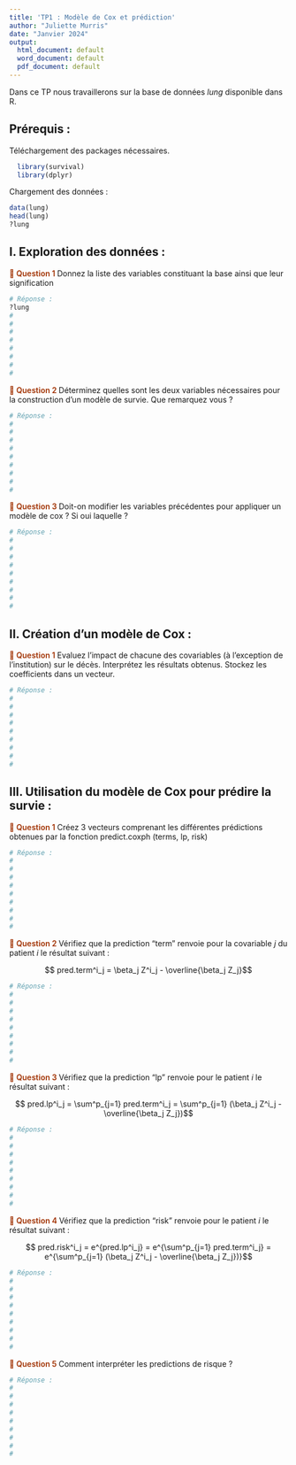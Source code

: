 ```yaml
---
title: 'TP1 : Modèle de Cox et prédiction'
author: "Juliette Murris"
date: "Janvier 2024"
output:
  html_document: default
  word_document: default
  pdf_document: default
---
```



Dans ce TP nous travaillerons sur la base de données _lung_ disponible dans R. 

## Prérequis : 

Téléchargement des packages nécessaires.

```r
  library(survival)
  library(dplyr)
```

Chargement des données : 

```r
data(lung)
head(lung)
?lung
```




## I. Exploration des données :

 <span style='color: #a13203; font-weight: 600;'>💬 Question 1 </span> Donnez la liste des variables constituant la base ainsi que leur signification

```r
# Réponse :
?lung
# 
# 
#
#
#
#
#
#
```


<span style='color: #a13203; font-weight: 600;'>💬 Question 2 </span> Déterminez quelles sont les deux variables nécessaires pour la construction d'un modèle de survie. Que remarquez vous ?


```r
# Réponse :
# 
# 
# 
#
#
#
#
#
#
```


 <span style='color: #a13203; font-weight: 600;'>💬 Question 3 </span> Doit-on modifier les variables précédentes pour appliquer un modèle de cox ? Si oui laquelle ?

```r
# Réponse :
# 
# 
# 
#
#
#
#
#
#
```


## II. Création d'un modèle de Cox :

<span style='color: #a13203; font-weight: 600;'>💬 Question 1 </span> Evaluez l'impact de chacune des covariables (à l'exception de l'institution) sur le décès. Interprétez les résultats obtenus. Stockez les coefficients dans un vecteur.

```r
# Réponse :
# 
# 
# 
#
#
#
#
#
#
```




## III. Utilisation du modèle de Cox pour prédire la survie :


<span style='color: #a13203; font-weight: 600;'>💬 Question 1 </span> Créez 3 vecteurs comprenant les différentes prédictions obtenues par la fonction predict.coxph (terms, lp, risk)



```r
# Réponse :
# 
# 
# 
#
#
#
#
#
#
```



<span style='color: #a13203; font-weight: 600;'>💬 Question 2 </span> Vérifiez que la prediction "term" renvoie pour la covariable $j$ du patient $i$ le résultat suivant :


$$ pred.term^i_j = \beta_j Z^i_j - \overline{\beta_j Z_j}$$

```r
# Réponse :
# 
# 
# 
#
#
#
#
#
#
```




<span style='color: #a13203; font-weight: 600;'>💬 Question 3 </span> Vérifiez que la prediction "lp" renvoie pour le patient $i$ le résultat suivant :


$$ pred.lp^i_j = \sum^p_{j=1} pred.term^i_j = \sum^p_{j=1} (\beta_j Z^i_j - \overline{\beta_j Z_j})$$

```r
# Réponse :
# 
# 
# 
#
#
#
#
#
#
```





<span style='color: #a13203; font-weight: 600;'>💬 Question 4 </span> Vérifiez que la prediction "risk" renvoie pour le patient $i$ le résultat suivant :



$$ pred.risk^i_j = e^{pred.lp^i_j} = e^{\sum^p_{j=1} pred.term^i_j} = e^{\sum^p_{j=1} (\beta_j Z^i_j - \overline{\beta_j Z_j})}$$

```r
# Réponse :
# 
# 
# 
#
#
#
#
#
#
```





<span style='color: #a13203; font-weight: 600;'>💬 Question 5 </span> Comment interpréter les predictions de risque ?


```r
# Réponse :
# 
# 
# 
#
#
#
#
#
#
```

